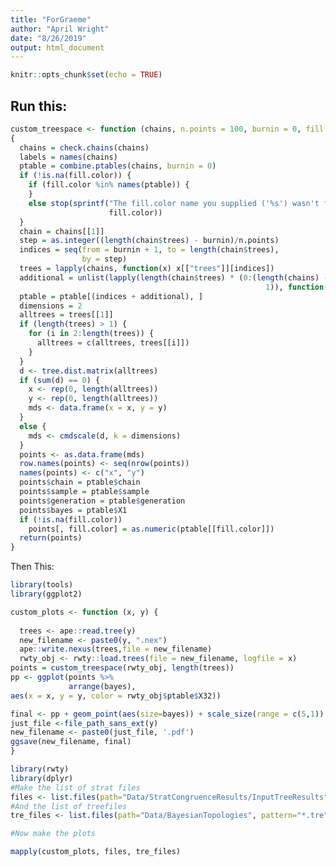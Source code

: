 ```yaml
---
title: "ForGraeme"
author: "April Wright"
date: "8/26/2019"
output: html_document
---
```


```r
knitr::opts_chunk$set(echo = TRUE)
```

## Run this: 

```r
custom_treespace <- function (chains, n.points = 100, burnin = 0, fill.color = NA) 
{
  chains = check.chains(chains)
  labels = names(chains)
  ptable = combine.ptables(chains, burnin = 0)
  if (!is.na(fill.color)) {
    if (fill.color %in% names(ptable)) {
    }
    else stop(sprintf("The fill.color name you supplied ('%s') wasn't found in your parameter table", 
                      fill.color))
  }
  chain = chains[[1]]
  step = as.integer((length(chain$trees) - burnin)/n.points)
  indices = seq(from = burnin + 1, to = length(chain$trees), 
                by = step)
  trees = lapply(chains, function(x) x[["trees"]][indices])
  additional = unlist(lapply(length(chain$trees) * (0:(length(chains) - 
                                                         1)), function(x) rep(x, length(indices))))
  ptable = ptable[(indices + additional), ]
  dimensions = 2
  alltrees = trees[[1]]
  if (length(trees) > 1) {
    for (i in 2:length(trees)) {
      alltrees = c(alltrees, trees[[i]])
    }
  }
  d <- tree.dist.matrix(alltrees)
  if (sum(d) == 0) {
    x <- rep(0, length(alltrees))
    y <- rep(0, length(alltrees))
    mds <- data.frame(x = x, y = y)
  }
  else {
    mds <- cmdscale(d, k = dimensions)
  }
  points <- as.data.frame(mds)
  row.names(points) <- seq(nrow(points))
  names(points) <- c("x", "y")
  points$chain = ptable$chain
  points$sample = ptable$sample
  points$generation = ptable$generation
  points$bayes = ptable$X1
  if (!is.na(fill.color)) 
    points[, fill.color] = as.numeric(ptable[[fill.color]])
  return(points)
}
```

Then This:
```r
library(tools)
library(ggplot2)

custom_plots <- function (x, y) {
  
  trees <- ape::read.tree(y)
  new_filename <- paste0(y, ".nex")
  ape::write.nexus(trees,file = new_filename)
  rwty_obj <- rwty::load.trees(file = new_filename, logfile = x)  
points = custom_treespace(rwty_obj, length(trees))
pp <- ggplot(points %>%
             arrange(bayes),
aes(x = x, y = y, color = rwty_obj$ptable$X32))

final <- pp + geom_point(aes(size=bayes)) + scale_size(range = c(5,1)) + guides(size = guide_legend(reverse=TRUE)) + scale_colour_gradient(low = "blue", high = "yellow")
just_file <-file_path_sans_ext(y)
new_filename <- paste0(just_file, '.pdf')
ggsave(new_filename, final)
}
```
```r
library(rwty)
library(dplyr)
#Make the list of strat files
files <- list.files(path="Data/StratCongruenceResults/InputTreeResults", pattern="*.txt", full.names=TRUE, recursive=FALSE)
#And the list of treefiles
tre_files <- list.files(path="Data/BayesianTopologies", pattern="*.tre", full.names=TRUE, recursive=FALSE)

#Now make the plots

mapply(custom_plots, files, tre_files)

```
